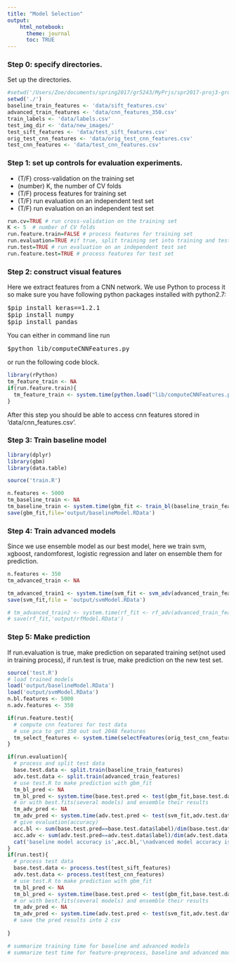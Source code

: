 ```yaml
---
title: "Model Selection"
output: 
    html_notebook:
      theme: journal
      toc: TRUE
---
```


### Step 0: specify directories.
Set up the directories.
```r
#setwd('/Users/Zoe/documents/spring2017/gr5243/MyPrjs/spr2017-proj3-group3/')
setwd('./')
baseline_train_features <- 'data/sift_features.csv'
advanced_train_features <- 'data/cnn_features_350.csv'
train_labels <- 'data/labels.csv'
test_img_dir <- 'data/new_images/'
test_sift_features <- 'data/test_sift_features.csv'
orig_test_cnn_features <- 'data/orig_test_cnn_features.csv'
test_cnn_features <- 'data/test_cnn_features.csv'
```

### Step 1: set up controls for evaluation experiments.
* (T/F) cross-validation on the training set
* (number) K, the number of CV folds
* (T/F) process features for training set
* (T/F) run evaluation on an independent test set
* (T/F) run evaluation on an independent test set
```r
run.cv=TRUE # run cross-validation on the training set
K <- 5  # number of CV folds
run.feature.train=FALSE # process features for training set
run.evaluation=TRUE #if true, split training set into training and test sets, use cv and grid search to tune hyperparamers on training set and evaluate models on test set.
run.test=TRUE # run evaluation on an independent test set
run.feature.test=TRUE # process features for test set
```

### Step 2: construct visual features
Here we extract features from a CNN network.
We use Python to process it so make sure you have following python packages installed with python2.7:
<pre>
$pip install keras==1.2.1
$pip install numpy
$pip install pandas
</pre>
You can either in command line run 
<pre>$python lib/computeCNNFeatures.py </pre>
or run the following code block.
```r
library(rPython)
tm_feature_train <- NA
if(run.feature.train){
  tm_feature_train <- system.time(python.load("lib/computeCNNFeatures.py"))
}
```
After this step you should be able to access cnn features stored in 'data/cnn_features.csv'.

### Step 3: Train baseline model
```r
library(dplyr)
library(gbm)
library(data.table)

source('train.R')

n.features <- 5000
tm_baseline_train <- NA
tm_baseline_train <- system.time(gbm_fit <- train_bl(baseline_train_features,run.evaluation,n.features,K,run.cv))
save(gbm_fit,file='output/baselineModel.RData')
```

### Step 4: Train advanced models
Since we use ensemble model as our best model, here we train svm, xgboost, randomforest, logistic regression and later on ensemble them for prediction.
```r
n.features <- 350
tm_advanced_train <- NA

tm_advanced_train1 <- system.time(svm_fit <- svm_adv(advanced_train_features,n.features,run.cv))
save(svm_fit,file = 'output/svmModel.RData')

# tm_advanced_train2 <- system.time(rf_fit <- rf_adv(advanced_train_features,k,run.cv))
# save(rf_fit,'output/rfModel.RData')
```

### Step 5: Make prediction
If run.evaluation is true, make prediction on separated training set(not used in training process), if run.test is true, make prediction on the new test set.
```r
source('test.R')
# load trained models
load('output/baselineModel.RData')
load('output/svmModel.RData')
n.bl.features <- 5000
n.adv.features <- 350

if(run.feature.test){
  # compute cnn features for test data
  # use pca to get 350 out out 2048 features
  tm_select_features <- system.time(selectFeatures(orig_test_cnn_features,test_cnn_features))
}

if(run.evaluation){
  # process and split test data
  base.test.data <- split.train(baseline_train_features)
  adv.test.data <- split.train(advanced_train_features)
  # use test.R to make prediction with gbm_fit
  tm_bl_pred <- NA
  tm_bl_pred <- system.time(base.test.pred <- test(gbm_fit,base.test.data,n.bl.features))
  # or with best.fits(several models) and ensemble their results
  tm_adv_pred <- NA
  tm_adv_pred <- system.time(adv.test.pred <- test(svm_fit,adv.test.data,n.adv.features))
  # give evaluation(accuracy)
  acc.bl <- sum(base.test.pred==base.test.data$label)/dim(base.test.data)[1]
  acc.adv <- sum(adv.test.pred==adv.test.data$label)/dim(adv.test.data)[1]
  cat('baseline model accuracy is',acc.bl,'\nadvanced model accuracy is',acc.adv)
}
if(run.test){
  # process test data
  base.test.data <- process.test(test_sift_features)
  adv.test.data <- process.test(test_cnn_features)
  # use test.R to make prediction with gbm_fit
  tm_bl_pred <- NA
  tm_bl_pred <- system.time(base.test.pred <- test(gbm_fit,base.test.data,n.bl.features))
  # or with best.fits(several models) and ensemble their results
  tm_adv_pred <- NA
  tm_adv_pred <- system.time(adv.test.pred <- test(svm_fit,adv.test.data,n.adv.features))
  # save the pred results into 2 csv
  
}

# summarize training time for baseline and advanced models
# summarize test time for feature-preprocess, baseline and advanced models
```






